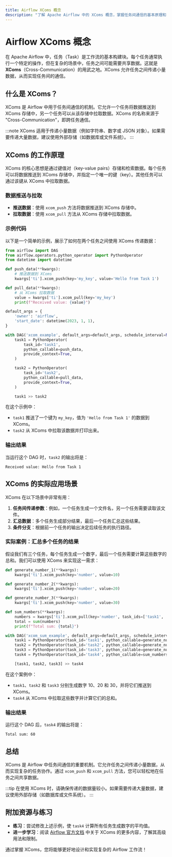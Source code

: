 ```yaml
---
title: Airflow XComs 概念
description: "了解 Apache Airflow 中的 XComs 概念，掌握任务间通信的基本原理和实际应用。"
---
```


# Airflow XComs 概念

在 Apache Airflow 中，任务（Task）是工作流的基本构建块。每个任务通常执行一个特定的操作，但在复杂的场景中，任务之间可能需要共享数据。这就是 **XComs**（Cross-Communication）的用武之地。XComs 允许任务之间传递小量数据，从而实现任务间的通信。

## 什么是 XComs？

XComs 是 Airflow 中用于任务间通信的机制。它允许一个任务将数据推送到 XComs 存储中，另一个任务可以从该存储中拉取数据。XComs 的名称来源于 "Cross-Communication"，即跨任务通信。

:::note
XComs 适用于传递小量数据（例如字符串、数字或 JSON 对象）。如果需要传递大量数据，建议使用外部存储（如数据库或文件系统）。
:::

## XComs 的工作原理

XComs 的核心思想是通过键值对（key-value pairs）存储和检索数据。每个任务可以将数据推送到 XComs 存储中，并指定一个唯一的键（key）。其他任务可以通过该键从 XComs 中拉取数据。

### 数据推送与拉取

- **推送数据**：使用 `xcom_push` 方法将数据推送到 XComs 存储中。
- **拉取数据**：使用 `xcom_pull` 方法从 XComs 存储中拉取数据。

### 示例代码

以下是一个简单的示例，展示了如何在两个任务之间使用 XComs 传递数据：

```python
from airflow import DAG
from airflow.operators.python_operator import PythonOperator
from datetime import datetime

def push_data(**kwargs):
    # 推送数据到 XComs
    kwargs['ti'].xcom_push(key='my_key', value='Hello from Task 1')

def pull_data(**kwargs):
    # 从 XComs 拉取数据
    value = kwargs['ti'].xcom_pull(key='my_key')
    print(f"Received value: {value}")

default_args = {
    'owner': 'airflow',
    'start_date': datetime(2023, 1, 1),
}

with DAG('xcom_example', default_args=default_args, schedule_interval=None) as dag:
    task1 = PythonOperator(
        task_id='task1',
        python_callable=push_data,
        provide_context=True,
    )

    task2 = PythonOperator(
        task_id='task2',
        python_callable=pull_data,
        provide_context=True,
    )

    task1 >> task2
```

在这个示例中：
- `task1` 推送了一个键为 `my_key`，值为 `'Hello from Task 1'` 的数据到 XComs。
- `task2` 从 XComs 中拉取该数据并打印出来。

### 输出结果

当运行这个 DAG 时，`task2` 的输出将是：

```
Received value: Hello from Task 1
```

## XComs 的实际应用场景

XComs 在以下场景中非常有用：

1. **任务间传递参数**：例如，一个任务生成一个文件名，另一个任务需要读取该文件。
2. **汇总数据**：多个任务生成部分结果，最后一个任务汇总这些结果。
3. **条件分支**：根据前一个任务的输出决定后续任务的执行路径。

### 实际案例：汇总多个任务的结果

假设我们有三个任务，每个任务生成一个数字，最后一个任务需要计算这些数字的总和。我们可以使用 XComs 来实现这一需求：

```python
def generate_number_1(**kwargs):
    kwargs['ti'].xcom_push(key='number', value=10)

def generate_number_2(**kwargs):
    kwargs['ti'].xcom_push(key='number', value=20)

def generate_number_3(**kwargs):
    kwargs['ti'].xcom_push(key='number', value=30)

def sum_numbers(**kwargs):
    numbers = kwargs['ti'].xcom_pull(key='number', task_ids=['task1', 'task2', 'task3'])
    total = sum(numbers)
    print(f"Total sum: {total}")

with DAG('xcom_sum_example', default_args=default_args, schedule_interval=None) as dag:
    task1 = PythonOperator(task_id='task1', python_callable=generate_number_1, provide_context=True)
    task2 = PythonOperator(task_id='task2', python_callable=generate_number_2, provide_context=True)
    task3 = PythonOperator(task_id='task3', python_callable=generate_number_3, provide_context=True)
    task4 = PythonOperator(task_id='task4', python_callable=sum_numbers, provide_context=True)

    [task1, task2, task3] >> task4
```

在这个案例中：
- `task1`、`task2` 和 `task3` 分别生成数字 10、20 和 30，并将它们推送到 XComs。
- `task4` 从 XComs 中拉取这些数字并计算它们的总和。

### 输出结果

运行这个 DAG 后，`task4` 的输出将是：

```
Total sum: 60
```

## 总结

XComs 是 Airflow 中任务间通信的重要机制。它允许任务之间传递小量数据，从而实现复杂的任务协作。通过 `xcom_push` 和 `xcom_pull` 方法，您可以轻松地在任务之间共享数据。

:::tip
在使用 XComs 时，请确保传递的数据量较小。如果需要传递大量数据，建议使用外部存储（如数据库或文件系统）。
:::

## 附加资源与练习

- **练习**：尝试修改上述示例，使 `task4` 计算所有任务生成数字的平均值。
- **进一步学习**：阅读 [Airflow 官方文档](https://airflow.apache.org/docs/) 中关于 XComs 的更多内容，了解其高级用法和限制。

通过掌握 XComs，您将能够更好地设计和实现复杂的 Airflow 工作流！